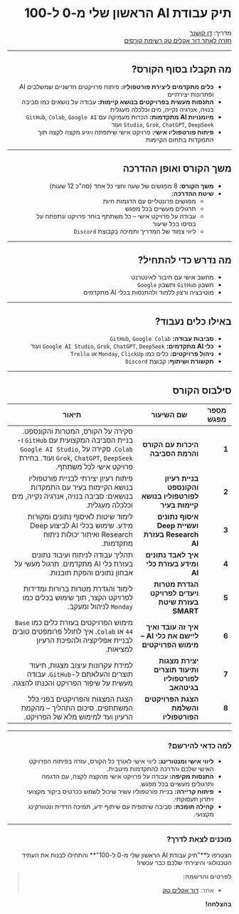 <div dir="rtl">

# תיק עבודת AI הראשון שלי מ-0 ל-100

<div className="instructor">
  מדריך: <a href="https://doraclimtech.com/about">דן קושנר</a>
  <div className="back-link">
    <a href="https://doraclimtech.com/lessons/courses">חזרה לאתר דור אקלים טק רשימת קורסים</a>
  </div>
</div>

---

## מה תקבלו בסוף הקורס?

- **כלים מתקדמים ליצירת פורטפוליו:** פיתוח פרויקטים חדשניים שמשלבים AI ופתרונות יצירתיים
- **התנסות מעשית בפרויקטים בנושא קיימות:** עבודה על נושאים כמו סביבה בנויה, אנרגיה נקייה, מים וכלכלה מעגלית
- **מיומנויות AI מתקדמות:** הכרות מעמיקה עם `GitHub`, `Colab`, `Google AI Studio`, `Grok`, `ChatGPT`, `DeepSeek` ועוד
- **פיתוח פורטפוליו אישי:** פרויקט אישי שיתפתח ויגיע מקצה לקצה תוך התמקדות בתחום הקיימות

---

## משך הקורס ואופן ההדרכה

- **משך הקורס:** 8 מפגשים של שעה וחצי כל אחד (סה"כ 12 שעות)
- **שיטת ההדרכה:**
  - מפגשים פרונטליים עם הדגמות חיות
  - תרגולים מעשיים בכל מפגש
  - עבודה על פרויקט אישי – כל משתתף בוחר פרויקט ונתפתח על בסיסו בכל שיעור
  - ליווי צמוד של המדריך ותמיכה בקבוצת `Discord`

---

## מה נדרש כדי להתחיל?

- מחשב אישי עם חיבור לאינטרנט
- חשבון `GitHub` וחשבון `Google`
- מוטיבציה ורצון ללמוד ולהתנסות בכלי AI מתקדמים

---

## באילו כלים נעבוד?

- **סביבות עבודה:** `GitHub`, `Google Colab`
- **כלי AI מתקדמים:** `Google AI Studio`, `Grok`, `ChatGPT`, `DeepSeek` ועוד
- **ניהול פרויקטים:** כלים כמו `Monday`, `ClickUp` או `Trello`
- **תקשורת ושיתוף:** קבוצת `Discord`

---

## סילבוס הקורס

| מספר מפגש | שם השיעור | תיאור |
|------------|-----------|--------|
| **1** | **היכרות עם הקורס והרמת הסביבה** | סקירה על הקורס, המטרות והקונספט. בניית הסביבה המקצועית עם `GitHub` ו-`Colab`. סקירה על `Google AI Studio`, `Grok`, `ChatGPT`, `DeepSeek` ועוד. בחירת פרויקט אישי לכל משתתף. |
| **2** | **בניית רעיון והקונספט לפורטפוליו בנושא קיימות בעיר** | פיתוח רעיון יצירתי לבניית פורטפוליו בנושא הקיימות בעיר עם התמקדות בנושאים: סביבה בנויה, אנרגיה נקייה, מים וכלכלה מעגלית. |
| **3** | **איסוף נתונים ועשיית Deep Research בעזרת AI** | לימוד שיטות לאיסוף נתונים ומקורות מידע. שימוש בכלי AI לביצוע Deep Research ואיתור יכולות ניתוח מתקדמות. |
| **4** | **איך לאבד נתונים ומידע בעזרת כלי AI** | תהליך עבודה לניתוח ועיבוד נתונים בעזרת כלי AI מתקדמים. תרגול מעשי על אבחון נתונים והפקת תובנות. |
| **5** | **הגדרת מטרות ויעדים לפרויקט בעזרת שיטת SMART** | לימוד והגדרת מטרות ברורות ומדידות לפרויקט הקצר, תוך שימוש בכלים כמו `Monday` לניהול ומעקב. |
| **6** | **איך זה עובד ואיך ליישם את כלי AI – מימוש הפרויקטים** | מימוש הפרויקטים בעזרת כלים כמו `Base 44` או `Colab`. איך לחולל פרומפטים טובים לבניית אפליקציה ולהפיכת הרעיון למציאות. |
| **7** | **יצירת מצגות ותיעוד תוצרים לפורטפוליו בגיטהאב** | למידת עקרונות עיצוב מצגות, תיעוד תוצרים והעלאתם ל-`GitHub`. עבודה מעשית על שיפור הפרויקט והכנתו להצגה. |
| **8** | **הצגת הפרויקטים והשלמת הפורטפוליו** | הצגת המצגות והפרויקטים בפני כלל המשתתפים. סיכום התהליך – מהקמת הרעיון ועד למימוש מלא של הפרויקט. |

---

### למה כדאי להירשם?

- **ליווי אישי ומנטורינג:** ליווי אישי לאורך כל הקורס, עזרה בפיתוח הפרויקט האישי שלכם והדרכה להתקדמות מיטבית.
- **התנסות מקיפה:** עבודה על פרויקט אישי מהקצה לקצה, עם הדגמה ותרגולים מעשיים בכל מפגש.
- **פיתוח קריירה:** בניית פורטפוליו עשיר שיכול לשמש ככרטיס ביקור מקצועי ויתרון תעסוקתי.
- **קהילה תומכת:** סביבה שיתופית עם שיתוף ידע, תמיכה הדדית ונטוורקינג מקצועי.

---

### מוכנים לצאת לדרך?

הצטרפו ל**"תיק עבודת AI הראשון שלי מ-0 ל-100"** והתחילו לבנות את העתיד הטכנולוגי והיצירתי שלכם כבר עכשיו!

> **לפרטים והרשמה:**
> - אתר: [דור אקלים טק](https://doraclimtech.com/contact)

**בהצלחה!**

</div>
